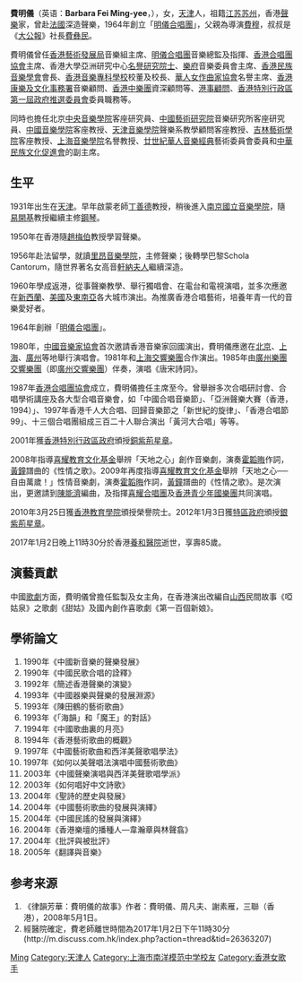 {{Refimprove |time=2010-03-16T14:05:31+00:00 }} 
{{Infobox Officeholder
|name=費明儀
|image=19690403費明儀.jpg
|birth_date={{birth date|df=yes|1931|7|8}}
|birth_place={{ROC-1928}}[[天津市|天津市]]
|death_date={{death date and age|df=yes|2017|1|2|1931|7|8}}
|death_place={{HKG}}[[養和醫院|養和醫院]]
|children=
|親屬=
|配偶=許樂群
}}
'''費明儀'''{{SBSHK}}{{BBSHK}}（英语：'''Barbara Fei Ming-yee'''，{{bd|1931年|7月8日|2017年|1月2日|catIdx=Fei}}），女，[[天津|天津]]人，祖籍[[江苏|江苏]][[苏州|苏州]]，香港[[聲樂|聲樂]]家，曾赴[[法國|法國]]深造聲樂，1964年創立「[[明儀合唱團|明儀合唱團]]」，父親為導演[[費穆_(導演)|費穆]]，叔叔是《[[大公報|大公報]]》社長[[費彝民|費彝民]]。

費明儀曾任[[香港藝術發展局|香港藝術發展局]]音樂組主席、[[明儀合唱團|明儀合唱團]]音樂總監及指揮、[[香港合唱團協會|香港合唱團協會]]主席、香港大學亞洲研究中心[[名譽研究院士|名譽研究院士]]、[[樂府|樂府]]音樂委員會主席、[[香港民族音樂學會|香港民族音樂學會]]會長、[[香港音樂專科學校|香港音樂專科學校]]校董及校長、[[華人女作曲家協會|華人女作曲家協會]]名譽主席、[[香港康樂及文化事務署|香港康樂及文化事務署]]音樂顧問、[[香港中樂團|香港中樂團]]資深顧問等、[[港事顧問|港事顧問]]、[[香港特別行政區第一屆政府推選委員會|香港特別行政區第一屆政府推選委員會]]委員職務等。

同時也擔任北京[[中央音樂學院|中央音樂學院]]客座研究員、[[中國藝術研究院|中國藝術研究院]]音樂研究所客座研究員、[[中國音樂學院|中國音樂學院]]客座教授、[[天津音樂學院|天津音樂學院]]聲樂系教學顧問客座教授、[[吉林藝術學院|吉林藝術學院]]客座教授、[[上海音樂學院|上海音樂學院]]名譽教授、[[廿世紀華人音樂經典|廿世紀華人音樂經典]]藝術委員會委員和[[中華民族文化促進會|中華民族文化促進會]]的副主席。

== 生平 ==
1931年出生在[[天津|天津]]。早年啟蒙老師[[丁善德|丁善德]]教授，稍後進入[[南京國立音樂學院|南京國立音樂學院]]，隨[[易開基|易開基]]教授繼續主修[[鋼琴|鋼琴]]。

1950年在香港隨[[趙梅伯|趙梅伯]]教授學習聲樂。

1956年赴法留學，就讀[[里昂音樂學院|里昂音樂學院]]，主修聲樂；後轉學巴黎Schola Cantorum，隨世界著名女高音[[軒納夫人|軒納夫人]]繼續深造。

1960年學成返港，從事聲樂教學、舉行獨唱會、在電台和電視演唱，並多次應邀在[[新西蘭|新西蘭]]、[[美國|美國]]及[[東南亞|東南亞]]各大城市演出。為推廣香港合唱藝術，培養年青一代的音樂愛好者。

1964年創辦「[[明儀合唱團|明儀合唱團]]」。

1980年，[[中國音樂家協會|中國音樂家協會]]首次邀請香港音樂家回國演出，費明儀應邀在[[北京|北京]]、[[上海|上海]]、[[廣州|廣州]]等地舉行演唱會。1981年和[[上海交響樂團|上海交響樂團]]合作演出。1985年由[[廣州樂團交響樂團|廣州樂團交響樂團]]（即[[廣州交響樂團|廣州交響樂團]]）伴奏，演唱《唐宋詩詞》。

1987年[[香港合唱團協會|香港合唱團協會]]成立，費明儀擔任主席至今。曾舉辦多次合唱研討會、合唱學術講座及各大型合唱音樂會，如「中國合唱音樂節」、「亞洲聲樂大賽（香港，1994）」、1997年香港千人大合唱、回歸音樂節之「新世紀的旋律」、「香港合唱節99」、十三個合唱團組成三百二十人聯合演出「黃河大合唱」等等。

2001年獲[[香港特別行政區政府|香港特別行政區政府]]頒授[[銅紫荊星章|銅紫荊星章]]。

2008年指導[[喜耀教育文化基金|喜耀教育文化基金]]舉辨「天地之心」創作音樂劇，演奏[[霍韜晦|霍韜晦]]作詞，[[黃鐘|黃鐘]]譜曲的《性情之歌》。2009年再度指導[[喜耀教育文化基金|喜耀教育文化基金]]舉辨「天地之心──自由萬歲！」性情音樂劇，演奏[[霍韜晦|霍韜晦]]作詞，[[黃鐘|黃鐘]]譜曲的《性情之歌》。是次演出，更邀請到[[陳能濟|陳能濟]]編曲，及指揮[[喜耀合唱團|喜耀合唱團]]及[[香港青少年國樂團|香港青少年國樂團]]共同演唱。

2010年3月25日獲[[香港教育學院|香港教育學院]]頒授榮譽院士。2012年1月3日獲[[香港特別行政區政府|特區政府]]頒授[[銀紫荊星章|銀紫荊星章]]。

2017年1月2日晚上11時30分於香港[[養和醫院|養和醫院]]逝世，享壽85歲。

== 演藝貢獻 ==
中國[[歌劇|歌劇]]方面，費明儀曾擔任監製及女主角，在香港演出改編自[[山西|山西]]民間故事《啞姑泉》之歌劇《甜姑》及國內創作喜歌劇《第一百個新娘》。

== 學術論文 ==
#1990年《中國新音樂的聲樂發展》
#1990年《中國民歌合唱的詮釋》
#1992年《簡述香港聲樂的演變》
#1993年《中國器樂與聲樂的發展淵源》
#1993年《陳田鶴的藝術歌曲》
#1993年《「海韻」和「魔王」的對話》
#1994年《中國歌曲裏的月亮》
#1994年《香港藝術歌曲的概觀》
#1997年《中國藝術歌曲和西洋美聲歌唱學法》
#1997年《如何以美聲唱法演唱中國藝術歌曲》
#2003年《中國聲樂演唱與西洋美聲歌唱學派》
#2003年《如何唱好中文詩歌》
#2004年《聖詩的歷史與發展》
#2004年《中國藝術歌曲的發展與演繹》
#2004年《中國民謠的發展與演繹》
#2004年《香港樂壇的播種人—韋瀚章與林聲翕》
#2004年《批評與被批評》
#2005年《翻譯與音樂》

== 参考来源 ==
{{Reflist}}
#《律韻芳華：費明儀的故事》作者：費明儀、周凡夫、謝素雁，三聯（香港），2008年5月1日。
# 經醫院確定，費老師離世時間為2017年1月2日下午11時30分 (http://m.discuss.com.hk/index.php?action=thread&tid=26363207)

{{中国文学艺术界联合会第八届全国委员会}}
{{中国文学艺术界联合会第九届全国委员会}}
{{中国文学艺术界联合会第十届全国委员会}}

{{Authority control}}
{{DEFAULTSORT:Fei费}}
[[Category:費姓|Ming]]
[[Category:天津人|Category:天津人]]
[[Category:上海市南洋模范中学校友|Category:上海市南洋模范中学校友]]
[[Category:香港女歌手|Category:香港女歌手]]